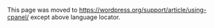{{Languages|
{{en|Using cPanel}}
{{ja|Using cPanel}}
{{th|Using cPanel}}
{{zh-tw|使用cPanel}}
}}

This page was moved to https://wordpress.org/support/article/using-cpanel/ except above language locator.
<!--
This tutorial provides step-by-step examples of creating a database and database user using the cPanel MySQL Database Wizard tool.

== Login to your site ==
Login to your hosting control panel (cPanel) with information provided by your host company.

==MySQL Database Wizard==
Under the Database section, click on the MySQL Database Wizard icon.

[[Image:cpanel-dbwizardicon.png|center|thumb|MySQL Database Wizard icon]]


===Step 1. Create a Database===
Step 1 in the wizard is creating the database.  Simply give your database a name. The actual database name will be prepended by your hosting account name.  In this example, after clicking Next Step, the database michaelh_demowp will be created.  

[[Image:cpanel-createdb-step1.png|center|thumb|552px|Step 1. Create a Database]]

===Step 2. Create Database Users===
The next step in the wizard requires creating a database user and assigning that user a password.  When entering the password, make sure the password strength meter registers Very Strong for your selected password. Also remember the password you enter as you will need that information later. In this example, dbuser is entered in the Username field, but when the Create User button is clicked, the database user ultimately will be named michaelh_dbuser.

[[Image:cpanel-createdb-step2.png|center|thumb|552px|Step 2. Create Database Users]]

===Step 3. Add User to Database===
In Step 3, you assign the user to the database and you assign the necessary database privileges.  In this case, click the All Privileges checkbox and click the Next Step button to assign all privileges to the database user.

[[Image:cpanel-createdb-step3.png|center|thumb|552px|Step 3. Add User to Database]]

===Step 4. Complete the task===
In this step, you are notified that the user was addeed to the database.  You have successfully created the database, created the user, and assigned privileges to that user.

[[Image:cpanel-createdb-step4.png|center|thumb|552px|Step 4. Complete the task]]

== Editing the WordPress Config File ==
Open the file <tt>wp-config-sample.php</tt> using a [[Glossary#Text editor|text editor]].
There are the four pieces of information you need to complete in the file. The following is an example; yours may look slightly different:

<pre>
// ** MySQL settings - You can get this info from your web host ** //
/** The name of the database for WordPress */
define('DB_NAME', 'michaelh_demowp');

/** MySQL database username */
define('DB_USER', 'michaelh_dbuser');

/** MySQL database password */
define('DB_PASSWORD', 'abc.123.!@#');

/** MySQL hostname */
define('DB_HOST', 'localhost');
</pre>

Note that the prefix michaelh_ assigned by that cPanel is part of the database and database user.  Also note, the '''DB_HOST''' value for almost all cPanel hosts is '''localhost'''.  

Important!!!!  Save the completed file as <tt>wp-config.php</tt>.

==Continuing the Installation==
The database is created, and user is created and assigned to the database with the proper privileges.  And the <tt>wp-config.php</tt> is updated with the database information.  At this point it is okay to move to [[Installing_WordPress#Step_4:_Upload_the_files|Step 4 of the Installation process]].


[[Category:Installation]]
[[Category:Getting Started]]
[[Category:Advanced Topics]]
[[Category:Troubleshooting]]
-->